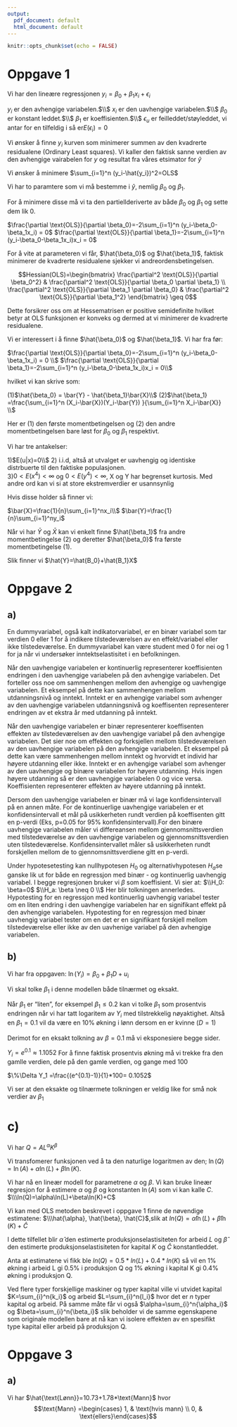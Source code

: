```yaml
---
output:
  pdf_document: default
  html_document: default
---
```


```r
knitr::opts_chunk$set(echo = FALSE)
```

# Oppgave 1


Vi har den lineære regressjonen $y_i=\beta_0+\beta_1x_i+\epsilon_i$

$y_i$ er den avhengige variabelen.$\\$
$x_i$ er den uavhengige variabelen.$\\$
$\beta_0$ er konstant leddet.$\\$
$\beta_1$ er koeffisienten.$\\$
$\epsilon_u$ er feilleddet/støyleddet, vi antar for en tilfeldig i så er$E(\epsilon_i)=0$


Vi ønsker å finne $y_i$ kurven som minimerer summen av den kvadrerte residualene (Ordinary Least squares).
Vi kaller den faktisk sanne verdien av den avhengige vairabelen for $y$ og resultat fra våres etsimator for $\hat{y}$

Vi ønsker å minimere $\sum_{i=1}^n (y_i-\hat{y_i})^2=OLS$

Vi har to paramtere som vi må bestemme i $\hat{y}$, nemlig $\beta_0$ og $\beta_1$.

For å minimere disse må vi ta den partiellderiverte av både $\beta_0$ og $\beta_1$ og sette dem lik 0.

$\frac{\partial \text{OLS}}{\partial \beta_0}=-2\sum_{i=1}^n (y_i-\beta_0-\beta_1x_i) = 0$
$\frac{\partial \text{OLS}}{\partial \beta_1}=-2\sum_{i=1}^n (y_i-\beta_0-\beta_1x_i)x_i = 0$

For å vite at parameteren vi får, $\hat{\beta_0}$ og $\hat{\beta_1}$, faktisk minimerer de kvadrerte residualene sjekker vi andreordensbetingelsen.

$$Hessian(OLS)=\begin{bmatrix}
\frac{\partial^2 \text{OLS}}{\partial \beta_0^2} & \frac{\partial^2 \text{OLS}}{\partial \beta_0 \partial \beta_1} \\
\frac{\partial^2 \text{OLS}}{\partial \beta_1 \partial \beta_0} & \frac{\partial^2 \text{OLS}}{\partial \beta_1^2}
\end{bmatrix} \geq 0$$

Dette forsikrer oss om at Hessematrisen er positive semidefinite hvilket betyr at OLS funksjonen er konveks og dermed at vi minimerer de kvadrerte residualene.

Vi er interessert i å finne $\hat{\beta_0}$ og $\hat{\beta_1}$. Vi har fra før:

$\frac{\partial \text{OLS}}{\partial \beta_0}=-2\sum_{i=1}^n (y_i-\beta_0-\beta_1x_i) = 0 \\$
$\frac{\partial \text{OLS}}{\partial \beta_1}=-2\sum_{i=1}^n (y_i-\beta_0-\beta_1x_i)x_i = 0\\$

hvilket vi kan skrive som:

\(1)$\hat{\beta_0} = \bar{Y} - \hat{\beta_1}\bar{X}\\$
(2)$\hat{\beta_1} =\frac{\sum_{i=1}^n (X_i-\bar{X})(Y_i-\bar{Y}) }{\sum_{i=1}^n X_i-\bar{X}}  \\$

Her er (1) den første momentbetingelsen og (2) den andre momentbetingelsen bare løst for $\beta_0$ og $\beta_1$ respektivt.

Vi har tre antakelser:

1)$E(u|x)=0\\$
2) i.i.d, altså at utvalget er uavhengig og identiske distrbuerte til den faktiske populasjonen.\
3)$0<E(x^4)<\infty$ og $0<E(y^4)<\infty$, X og Y har begrenset kurtosis. Med andre ord kan vi si at store ekstremverdier er usannsynlig\

Hvis disse holder så finner vi:

$\bar{X}=\frac{1}{n}\sum_{i=1}^nx_i\\$
$\bar{Y}=\frac{1}{n}\sum_{i=1}^ny_i$


Når vi har $\bar{Y}$ og $\bar{X}$ kan vi enkelt finne $\hat{\beta_1}$ fra andre momentbetingelse (2) og deretter $\hat{\beta_0}$ fra første momentbetingelse (1).

Slik finner vi $\hat{Y}=\hat{B_0}+\hat{B_1}X$


# Oppgave 2
## a)

En dummyvariabel, også kalt indikatorvariabel, er en binær variabel som tar verdien 0 eller 1 for å indikere tilstedeværelsen av en effekt/variabel eller ikke tilstedeværelse. En dummyvariabel kan være student med 0 for nei og 1 for ja når vi undersøker inntektselastisitet i en befolkningen. 

Når den uavhengige variabelen er kontinuerlig representerer koeffisienten endringen i den uavhengige variabelen på den avhengige variabelen. Det forteller oss noe om sammenhengen mellom den avhengige og uavhengige variabelen. Et eksempel på dette kan sammenhengen mellom utdanningsnivå og inntekt. Inntekt er en avhengige variabel som avhenger av den uavhengige variabelen utdanningsnivå og koeffisenten representerer endringen av et ekstra år med utdanning på inntekt.

Når den uavhengige variabelen er binær representerer koeffisenten effekten av tilstedeværelsen av den uavhengige variabel på den avhengige variabelen. Det sier noe om effekten og forksjellen mellom tilstedeværelsen av den uavhengige variabelen på den avhengige variabelen. Et eksempel på dette kan være sammenhengen mellom inntekt og hvorvidt et individ har høyere utdanning eller ikke. Inntekt er en avhengige variabel som avhenger av den uavhengige og binære variabelen for høyere utdanning. Hvis ingen høyere utdanning så er den uavhengige variabelen 0 og vice versa. Koeffisienten representerer effekten av høyere utdanning på inntekt.

Dersom den uavhengige variabelen er binær må vi lage konfidensintervall på en annen måte. For de kontinuerlige uavhengige variabelen er et konfidensintervall et mål på usikkerheten rundt verdien på koeffisenten gitt en p-verdi (Eks, p=0.05 for 95% konfidensintervall).For den binære uavhengige variabelen måler vi differeansen mellom gjennomsnittsverdien med tilstedeværelse av den uavhengige variabelen og gjennomsnittsverdien uten tilstedeværelse. Konfidensintervallet måler så usikkerheten rundt forskjellen mellom de to gjennomsnittsverdiene gitt en p-verdi.

Under hypotesetesting kan nullhypotesen $H_0$ og alternativhypotesen $H_a$se ganske lik ut for både en regressjon med binær - og kontinuerlig uavhengig variabel. I begge regresjonen bruker vi $\beta$ som koeffisient.
Vi sier at:
$\\H_0: \beta=0$
$\\H_a: \beta \neq 0 \\$
Her blir tolkningen annerledes. Hypotesting for en regressjon med kontinuerlig uavhengig variabel tester om en liten endring i den uavhengige variabelen har en signifikant effekt på den avhengige variabelen. Hypotesting for en regressjon med binær uavhengig variabel tester om en det er en signifikant forskjell mellom tilstedeværelse eller ikke av den uavhenige variabel på den avhengige variabelen.


## b)

Vi har fra oppgaven:
$\ln(Y_i)=\beta_0+\beta_1D+u_i$

Vi skal tolke $\beta_1$ i denne modellen både tilnærmet og eksakt.

Når $\beta_1$ er "liten", for eksempel $\beta_1 \leq 0.2$ kan vi tolke $\beta_1$ som prosentvis endringen når vi har tatt logaritem av $Y_i$ med tilstrekkelig nøyaktighet. Altså en $\beta_1 = 0.1$ vil da være en 10% økning i lønn dersom en er kvinne ($D=1$)

Derimot for en eksakt tolkning av $\beta = 0.1$ må vi eksponesiere begge sider.

$Y_i = e^{0.1} \approx1.1052$
For å finne faktisk prosentvis økning må vi trekke fra den gamlle verdien, dele på den gamle verdien, og gange med 100

$\%\Delta Y_1 =\frac{(e^{0.1}-1)}{1}*100= 0.1052$

Vi ser at den eksakte og tilnærmete tolkningen er veldig like for små nok verdier av $\beta_1$


# c)

Vi har $Q=AL^\alpha K^\beta$

Vi transfomerer funksjonen ved å ta den naturlige logaritmen av den; $\ln(Q)=\ln(A)+\alpha\ln(L)+\beta\ln(K)$.

Vi har nå en lineær modell for parametrene $\alpha$ og $\beta$. Vi kan bruke lineær regresjon for å estimere $\alpha$ og $\beta$ og konstanten $\ln(A)$ som vi kan kalle $C$.
$\\\ln(Q)=\alpha\ln(L)+\beta\ln(K)+C$

Vi kan med OLS metoden beskrevet i oppgave 1 finne de nøvendige estimatene:
$\\\hat{\alpha}, \hat{\beta}, \hat{C}$,slik at $ln(Q)=\hat{\alpha}\ln(L)+\hat{\beta}\ln(K)+\hat{C}$


I dette tilfellet blir $\hat{\alpha}$ den estimerte produksjonselastisiteten for arbeid $L$ og $\hat{\beta}$ den estimerte produksjonselastisiteten for kapital $K$ og $\hat{C}$ konstantleddet. 

Anta at estimatene vi fikk ble $ln(Q)=0.5*ln(L)+0.4*ln(K)$ så vil en 1% økning i arbeid L gi 0.5% i produksjon Q og 1% økning i kapital K gi 0.4% økning i produksjon Q.

Ved flere typer forskjellige maskiner og typer kapital ville vi utvidet kapital $K=\sum_{i}^n{k_i}$ og arbeid $L=\sum_{i}^n{l_i}$ hvor det er $n$ typer kapital og arbeid. På samme måte får vi også $\alpha=\sum_{i}^n{\alpha_i}$ og $\beta=\sum_{i}^n{\beta_i}$ slik beholder vi de samme egenskapene som originale modellen bare at nå kan vi isolere effekten av en spesifikt type kapital eller arbeid på produksjon Q. 


# Oppgave 3
## a)

Vi har $\hat{\text{Lønn}}=10.73+1.78*\text{Mann}$ hvor $$\text{Mann} =\begin{cases} 1, & \text{hvis mann} \\
0, & \text{ellers}\end{cases}$$




```r

```


